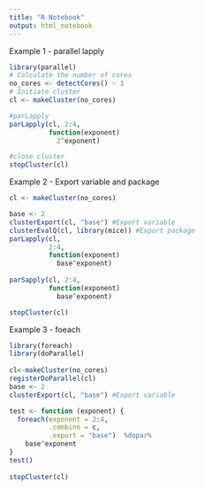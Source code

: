 ```yaml
---
title: "R Notebook"
output: html_notebook
---
```


Example 1 - parallel lapply
```r
library(parallel)
# Calculate the number of cores
no_cores <- detectCores() - 1
# Initiate cluster
cl <- makeCluster(no_cores)

#parLapply
parLapply(cl, 2:4,
          function(exponent)
            2^exponent)

#close cluster 
stopCluster(cl)
```

Example 2 - Export variable and package
```r
cl <- makeCluster(no_cores)

base <- 2
clusterExport(cl, "base") #Export variable 
clusterEvalQ(cl, library(mice)) #Export package
parLapply(cl, 
          2:4, 
          function(exponent) 
            base^exponent)
 
parSapply(cl, 2:4, 
          function(exponent) 
            base^exponent)

stopCluster(cl)
```

Example 3 - foeach
```r
library(foreach)
library(doParallel)
 
cl<-makeCluster(no_cores)
registerDoParallel(cl)
base <- 2
clusterExport(cl, "base") #Export variable 

test <- function (exponent) {
  foreach(exponent = 2:4, 
          .combine = c,
          .export = "base")  %dopar%  
    base^exponent
}
test()
 
stopCluster(cl)
```

